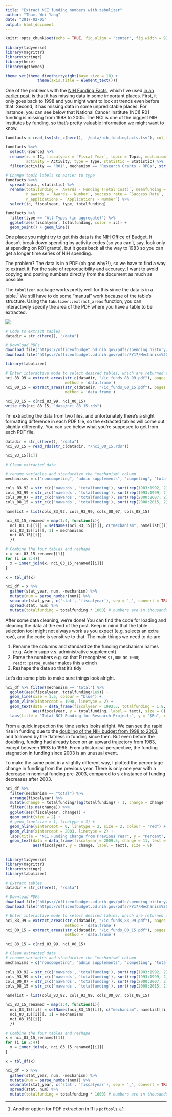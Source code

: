 ```yaml
---
title: "Extract NCI funding numbers with tabulizer"
author: "Tham, Wei Yang"
date: "2017-02-05"
output: html_document
---
```


```r
knitr::opts_chunk$set(echo = TRUE, fig.align = 'center', fig.width = 9)
```

```r
library(tidyverse)
library(magrittr)
library(stringr)
library(here)
library(ggthemes)

theme_set(theme_fivethirtyeight(base_size = 18) +
              theme(axis.title = element_text()))

```

One of the problems with the [NIH Funding Facts](https://report.nih.gov/fundingfacts/fundingfacts.aspx), which I've used [in an earlier post](https://weiyangtham.github.io/nih_booms_busts/), is that it has missing data in some important places. First, it only goes back to 1998 and you might want to look at trends even before that. Second, it has missing data in some unpredictable places. For instance, you can see below that National Cancer Institute (NCI) R01 funding is missing from 1998 to 2005. The NCI is one of the biggest NIH institutes by funding, so that's pretty valuable information we might want to know. 

```r
fundfacts = read_tsv(str_c(here(), '/data/nih_fundingfacts.tsv'), col_types = cols(Statistic = 'd')) 

fundfacts %<>% 
  select(-Source) %>% 
  rename(ic = IC, fiscalyear = `Fiscal Year`, topic = Topic, mechanism = Mechanism, 
         activity = Activity, type = Type, statistic = Statistic) %>% 
  filter(activity == "R01", mechanism == "Research Grants - RPGs", str_detect(ic, "NCI|NHLBI"))

# Change topic labels so easier to type
fundfacts %<>% 
  spread(topic, statistic) %>% 
  rename(totalfunding = `Awards - Funding (Total Cost)`, meanfunding = `Awards - Average Total Cost`, 
         n_awards = `Awards - Number`, success_rate = `Success Rate`, 
         n_applications = `Applications - Number`) %>% 
  select(ic, fiscalyear, type, totalfunding)

fundfacts %>% 
  filter(type == "All Types (in aggregate)") %>% 
  ggplot(aes(fiscalyear, totalfunding, color = ic)) + 
  geom_point() + geom_line()

```

One place you might try to get this data is the [NIH Office of Budget](https://officeofbudget.od.nih.gov/spending_hist.html). It doesn't break down spending by activity codes (so you can't, say, look only at spending on R01 grants), but it goes back all the way to 1983 so you can get a longer time series of NIH spending. 

The problem? The data is in a PDF (oh god why?!), so we have to find a way to extract it. For the sake of reproducibility and accuracy, I want to avoid copying and posting numbers directly from the document as much as possible. 

The `tabulizer` package works pretty well for this since the data is in a table.[^1] We still have to do some "manual" work because of the table's structure. Using the `tabulizer::extract_areas` function, you can interactively specify the area of the PDF where you have a table to be extracted. 

![][ncipdf]

[ncipdf]: https://weiyangtham.github.io/images/ncipdf.png

[^1]: Another option for PDF extraction in R is `pdftools`.

```r
# Code to extract tables
datadir = str_c(here(), "/data")

# Download PDFs
download.file("https://officeofbudget.od.nih.gov/pdfs/spending_history/Mechanism%20Detail%20by%20IC,%20FY%201983%20-%20FY%201999.pdf", destfile = str_c(datadir, "/ic_funds_83_99.pdf"))
download.file("https://officeofbudget.od.nih.gov/pdfs/FY17/Mechanism%20Detail%20by%20IC%20FY%202000-FY%202015%20V.pdf", destfile = str_c(datadir, "/ic_funds_00_15.pdf"))

library(tabulizer)

# Enter interactive mode to select desired tables, which are returned as a list
nci_83_99 = extract_areas(str_c(datadir, "/ic_funds_83_99.pdf"), pages = 1:2, 
                          method = 'data.frame')
nci_00_15 = extract_areas(str_c(datadir, "/ic_funds_00_15.pdf"), pages = 1:2, 
                          method = 'data.frame')

nci_83_15 = c(nci_83_99, nci_00_15)
write_rds(nci_83_15, "data/nci_83_15.rds")
```

I'm extracting the data from two files, and unfortunately there's a slight formatting difference in each PDF file, so the extracted tables will come out slightly differently. You can see below what you're supposed to get from each PDF file. 

```r

datadir = str_c(here(), "/data")
nci_83_15 = read_rds(str_c(datadir, "/nci_00_15.rds"))

nci_83_15[[1]]
```

```r
# Clean extracted data

# rename variables and standardize the "mechanism" column
mechanisms = c("noncompeting", "admin supplements", "competing", "total", "sbir-sttr", "total_with_sbir_sttr")

cols_83_92 = str_c(c('nawards', 'totalfunding'), sort(rep(1983:1992, 2)), sep = '_')
cols_93_99 = str_c(c('nawards', 'totalfunding'), sort(rep(1993:1999, 2)), sep = '_')
cols_00_07 = str_c(c('nawards', 'totalfunding'), sort(rep(2000:2007, 2)), sep = '_')
cols_08_15 = str_c(c('nawards', 'totalfunding'), sort(rep(2008:2015, 2)), sep = '_')

namelist = list(cols_83_92, cols_93_99, cols_00_07, cols_08_15)

nci_83_15_renamed = map(1:4, function(i){
  nci_83_15[[i]] = setNames(nci_83_15[[i]], c("mechanism", namelist[[i]]))
  nci_83_15[[i]][, 1] = mechanisms
  nci_83_15[[i]]
  })

# Combine the four tables and reshape
x = nci_83_15_renamed[[1]]
for (i in 2:4){
  x = inner_join(x, nci_83_15_renamed[[i]])
}

x = tbl_df(x)

nci_df = x %>% 
  gather(stat_year, num, -mechanism) %>% 
  mutate(num = parse_number(num)) %>% 
  separate(stat_year, c('stat', 'fiscalyear'), sep = '_', convert = TRUE) %>% 
  spread(stat, num) %>% 
  mutate(totalfunding = totalfunding * 1000) # numbers are in thousands of dollars

```

After some data cleaning, we're done!  You can find the code for loading and cleaning the data at the end of the post. Keep in mind that the table selection tool might not always work as you expect (e.g. selects an extra row), and the code is sensitive to that. The main things we need to do are 

1. Rename the columns and standardize the funding mechanism names (e.g. Admin supp v.s. administrative supplement)
2. Parse the numbers e.g. so that R recognizes `$1,000` as `1000`; `readr::parse_number` makes this a cinch
3. Reshape the data so that it's tidy

Let's do some plots to make sure things look alright. 

```r
nci_df %>% filter(mechanism == "total") %>% 
  ggplot(aes(fiscalyear, totalfunding/1e9)) + 
  geom_line(size = 1.5, colour = "blue") +
  geom_vline(xintercept = 1998, linetype = 2) + 
  geom_text(data = data_frame(fiscalyear = 1992.5, totalfunding = 1.8, text = "Doubling Begins"), 
            aes(fiscalyear, y = totalfunding, label = text), size = 8) + 
  labs(title = "Total NCI Funding for Research Projects", y = "$Bn", x = "Fiscal Year")

```

From a quick inspection the time series looks alright. We can see the rapid rise in funding due to the [doubling of the NIH budget from 1998 to 2003](http://www.sciencemag.org/news/2002/01/nih-budget-reaches-doubling-point), and followed by the flatness in funding since then. But even before the doubling, funding had already been on an upward trajectory from 1983, except between 1993 to 1995. From a historical perspective, the funding stagnation in funding since 2003 is an unusual event. 

To make the same point in a slightly different way, I plotted the percentage change in funding from the previous year. There is only one year with a decrease in nominal funding pre-2003, compared to six instance of funding decreases after 2003. 

```r
nci_df %>% 
  filter(mechanism == "total") %>% 
  arrange(fiscalyear) %>% 
  mutate(change = totalfunding/lag(totalfunding) - 1, change = change * 100) %>% 
  filter(!is.na(change)) %>% 
  ggplot(aes(fiscalyear, change)) +
  geom_point(size = 2) +
  # geom_line(size = 1, linetype = 3) + 
  geom_hline(yintercept = 0, linetype = 2, size = 2, colour = "red") + 
  geom_vline(xintercept = 2003, linetype = 2) + 
  labs(title = "NCI Funding Change from Previous Year", y = "Percent", x = "Fiscal Year") +
  geom_text(data = data_frame(fiscalyear = 2009.5, change = 11, text = "Post Doubling"), 
            aes(fiscalyear, y = change, label = text), size = 8) 
  

```

```r
library(tidyverse)
library(magrittr)
library(stringr)
library(tabulizer)

# Extract tables
datadir = str_c(here(), "/data")

# Download PDFs
download.file("https://officeofbudget.od.nih.gov/pdfs/spending_history/Mechanism%20Detail%20by%20IC,%20FY%201983%20-%20FY%201999.pdf", destfile = str_c(datadir, "/ic_funds_83_99.pdf"))
download.file("https://officeofbudget.od.nih.gov/pdfs/FY17/Mechanism%20Detail%20by%20IC%20FY%202000-FY%202015%20V.pdf", destfile = str_c(datadir, "/ic_funds_00_15.pdf"))

# Enter interactive mode to select desired tables, which are returned as a list
nci_83_99 = extract_areas(str_c(datadir, "/ic_funds_83_99.pdf"), pages = 1:2, 
                          method = 'data.frame')
nci_00_15 = extract_areas(str_c(datadir, "/ic_funds_00_15.pdf"), pages = 1:2, 
                          method = 'data.frame')

nci_83_15 = c(nci_83_99, nci_00_15)

# Clean extracted data
# rename variables and standardize the "mechanism" column
mechanisms = c("noncompeting", "admin supplements", "competing", "total", "sbir-sttr", "total_with_sbir_sttr")

cols_83_92 = str_c(c('nawards', 'totalfunding'), sort(rep(1983:1992, 2)), sep = '_')
cols_93_99 = str_c(c('nawards', 'totalfunding'), sort(rep(1993:1999, 2)), sep = '_')
cols_00_07 = str_c(c('nawards', 'totalfunding'), sort(rep(2000:2007, 2)), sep = '_')
cols_08_15 = str_c(c('nawards', 'totalfunding'), sort(rep(2008:2015, 2)), sep = '_')

namelist = list(cols_83_92, cols_93_99, cols_00_07, cols_08_15)

nci_83_15_renamed = map(1:4, function(i){
  nci_83_15[[i]] = setNames(nci_83_15[[i]], c("mechanism", namelist[[i]]))
  nci_83_15[[i]][, 1] = mechanisms
  nci_83_15[[i]]
  })

# Combine the four tables and reshape
x = nci_83_15_renamed[[1]]
for (i in 2:4){
  x = inner_join(x, nci_83_15_renamed[[i]])
}

x = tbl_df(x)

nci_df = x %>% 
  gather(stat_year, num, -mechanism) %>% 
  mutate(num = parse_number(num)) %>% 
  separate(stat_year, c('stat', 'fiscalyear'), sep = '_', convert = TRUE) %>% 
  spread(stat, num) %>% 
  mutate(totalfunding = totalfunding * 1000) # numbers are in thousands of dollars

```



